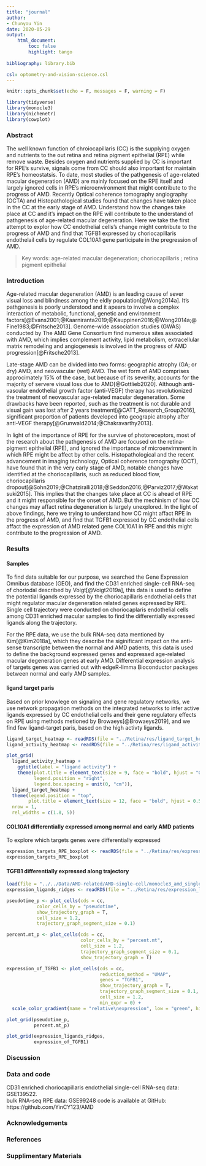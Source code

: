 ```yaml
---
title: "journal"
author: 
- Chunyou Yin
date: 2020-05-29
output: 
    html_document:
        toc: false
        highlight: tango
        
bibliography: library.bib  

csl: optometry-and-vision-science.csl
---
```


```r
knitr::opts_chunk$set(echo = F, messages = F, warning = F)
```

```r
library(tidyverse)
library(monocle3)
library(nichenetr)
library(cowplot)
```


### Abstract  
The well known function of chroiocapillaris (CC) is the supplying oxygen and nutrients to the out retina and retina pigment epithelial (RPE) while remove waste. Besides oxygen and nutrients supplied by CC is important for RPE's survive, signals come from CC should also important for maintain RPE's homeostatsis. To date, most studies of the pathgenesis of age-related macular degeneration (AMD) are mainly focused on the RPE itself and largely ignored cells in RPE's microenvironment that might contribute to the progress of AMD. Recently Optical coherence tomography angiography (OCTA) and Histopathological studies found that changes have taken place in the CC at the early stage of AMD. Understand how the changes take place at CC and it's impact on the RPE will contribute to the understand of pathgenesis of age-related macular degeneration. Here we take the first attempt to explor how CC endothelial cells's change might contribute to the progress of AMD and find that TGFB1 expressed by choriocapillaris endothelail cells by regulate COL10A1 gene participate in the pregression of AMD.  

> Key words: age-related macular degeneration; choriocapillaris ; retina pigment epithelial 


### Introduction   
Age-related macular degeneration (AMD) is an leading cause of sever visual loss and blindness among the eldly population[@Wong2014a]. It's pathgenesis is poorly understood and it apears to involve a complex interaction of metabolic, functional, genetic and environment factors[@Evans2001;@Kaarniranta2019;@Kauppinen2016;@Wong2014a;@Fine1983;@Fritsche2013]. Genome-wide association studies (GWAS) conducted by The AMD Gene Consortium find numerous sites associated with AMD, which implies complement activity, lipid metabolism, extracellular matrix remodeling and angiogenesis is involved in the progress of AMD progression[@Fritsche2013].  

Late-stage AMD can be divided into two forms: geographic atrophy (GA; or dry) AMD, and neovascular (wet) AMD. The wet form of AMD comprises approcimately 15% of the case, but because of its severity, accounts for the majority of servere visual loss due to AMD[@Gottlieb2020]. Although anti-vascular endothelial growth factor (anti-VEGF) therapy has revolutionized the treatment of neovascular age-related macular degeneration. Some drawbacks have been reported, such as the treatment is not durable and visual gain was lost after 2 years treatment[@CATT_Research_Group2016], significant proportion of patients developed into geograpic atrophy after anti-VEGF therapy[@Grunwald2014;@Chakravarthy2013]. 

In light of the importance of RPE for the survive of photoreceptors, most of the research about the pathgenesis of AMD are focused on the retina-pigment epithelial (RPE), and ignored the importance of microenvirnment in which RPE might be affect by other cells. Histopathological and the recent advancement in imaging technology, Optical coherence tomography (OCT), have found that in the very early stage of AMD, notable changes have identified at the choriocapillaris, such as reduced blood flow, choriocapillaris dropout[@Sohn2019;@Chatziralli2018;@Seddon2016;@Parviz2017;@Wakatsuki2015]. This implies that the changes take place at CC is ahead of RPE and it might responsible for the onset of AMD. But the mechinism of how CC changes may affact retina degeneration is largely unexplored. In the light of above findings, here we trying to understand how CC might affact RPE in the progress of AMD, and find that TGFB1 expressed by CC endothelial cells affact the expression of AMD related gene COL10A1 in RPE and this might contribute to the progression of AMD.  


### Results  
#### Samples  
To find data suitable for our purpose, we searched the Gene Expression Omnibus database (GEO), and find the CD31 enriched single-cell RNA-seq of choriodal described by Voigt[@Voigt2019a], this data is used to define the potential ligands expressed by the choriocapillaris endothelial cells that might regulator macular degeneration related genes expressed by RPE. Single cell trajectory were conducted on choriocaplaris endothelial cells among CD31 enriched macular samples to find the differentially expressed ligands along the trajectory.  

For the RPE data, we use the bulk RNA-seq data mentioned by Kim[@Kim2018a], which they describe the siginificant impact on the anti-sense transcripte between the normal and AMD patients, this data is used to define the background expressed genes and expressed age-related macular degeneration genes at early AMD. Differential expression analysis of targets genes was carried out with edgeR-limma Bioconductor packages between normal and early AMD samples.  

#### ligand target paris  
Based on prior knowlege on signaling and gene regulatory networks, we use network propagation methods on the integrated networks to infer active ligands expressed by CC endothelial cells and their gene regulatory effects on RPE using methods metioned by Browaeys[@Browaeys2019], and we find few ligand-target paris, based on the high activty ligands.  
```r
ligand_target_heatmap <- readRDS(file = "../Retina/res/ligand_target_heatmap.rds")
ligand_activity_heatmap <- readRDS(file = "../Retina/res/ligand_activity_heatmap.rds")

plot_grid(
  ligand_activity_heatmap +
    ggtitle(label = "ligand activity") +
    theme(plot.title = element_text(size = 9, face = "bold", hjust = "0.5"), 
          legend.position = "right", 
          legend.box.spacing = unit(0, "cm")),
  ligand_target_heatmap +
  theme(legend.position = "top", 
        plot.title = element_text(size = 12, face = "bold", hjust = 0.5)), 
  nrow = 1, 
  rel_widths = c(1.8, 5))
```


#### COL10A1 differentially expressed among normal and early AMD patients  
To explore which targets genes were differentially expressed 
```r
expression_targets_RPE_boxplot <- readRDS(file = "../Retina/res/expression_targets_RPE_boxplot.rds")
expression_targets_RPE_boxplot
```


#### TGFB1 differentially expressed along trajectory  
```r
load(file = "../../Data/AMD-related/AMD-single-cell/monocle3_amd_single_cell.RData")
expression_ligands_ridges <- readRDS(file = "../Retina/res/expression_ligands_ridges.rds")
```


```r
pseudotime_p <- plot_cells(cds = cc, 
           color_cells_by = "pseudotime", 
           show_trajectory_graph = T, 
           cell_size = 1.2, 
           trajectory_graph_segment_size = 0.1)

percent.mt_p <- plot_cells(cds = cc, 
                           color_cells_by = "percent.mt", 
                           cell_size = 1.2, 
                           trajectory_graph_segment_size = 0.1, 
                           show_trajectory_graph = T)

expression_of_TGFB1 <- plot_cells(cds = cc, 
                                  reduction_method = "UMAP", 
                                  genes = "TGFB1", 
                                  show_trajectory_graph = T, 
                                  trajectory_graph_segment_size = 0.1, 
                                  cell_size = 1.2, 
                                  min_expr = 0) +
  scale_color_gradient(name = "relative\nexpression", low = "green", high = "red")

plot_grid(pseudotime_p, 
          percent.mt_p)
```


```r
plot_grid(expression_ligands_ridges, 
          expression_of_TGFB1)
```


### Discussion  


### Data and code  
CD31 enriched choriocapillaris endothelial single-cell RNA-seq data: GSE139522.  
bulk RNA-seq RPE data: GSE99248 
code is available at GitHub: https://github.com/YinCY123/AMD

### Acknowledgements   




### References  


### Supplimentary Materials  

